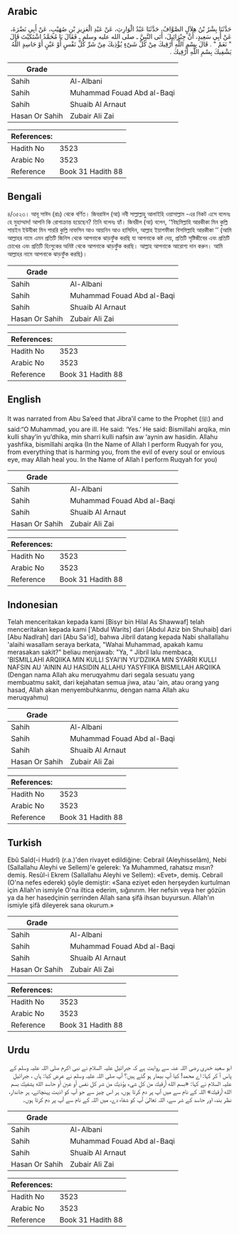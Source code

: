 ## Arabic


<div dir="rtl" lang="ar" style={{fontSize:'larger',backgroundColor:'#f8f9fa',padding:20}}>
حَدَّثَنَا بِشْرُ بْنُ هِلاَلٍ الصَّوَّافُ، حَدَّثَنَا عَبْدُ الْوَارِثِ، عَنْ عَبْدِ الْعَزِيزِ بْنِ صُهَيْبٍ، عَنْ أَبِي نَضْرَةَ، عَنْ أَبِي سَعِيدٍ، أَنَّ جِبْرَائِيلَ، أَتَى النَّبِيَّ ـ صلى الله عليه وسلم ـ فَقَالَ يَا مُحَمَّدُ اشْتَكَيْتَ قَالَ ‏ "‏ نَعَمْ ‏"‏ ‏.‏ قَالَ بِسْمِ اللَّهِ أَرْقِيكَ مِنْ كُلِّ شَىْءٍ يُؤْذِيكَ مِنْ شَرِّ كُلِّ نَفْسٍ أَوْ عَيْنٍ أَوْ حَاسِدٍ اللَّهُ يَشْفِيكَ بِسْمِ اللَّهِ أَرْقِيكَ ‏.‏
</div>
<div style={{backgroundColor:'#f8f9fa',padding:20, marginBottom: 10}}><table> <thead> <tr> <th>Grade</th> <th></th> </tr> </thead> <tbody> <tr><td>Sahih</td><td>Al-Albani</td></tr><tr><td>Sahih</td><td>Muhammad Fouad Abd al-Baqi</td></tr><tr><td>Sahih</td><td>Shuaib Al Arnaut</td></tr><tr><td>Hasan Or Sahih</td><td>Zubair Ali Zai</td></tr></tbody></table><table> <thead> <tr> <th>References:</th> <th></th> </tr> </thead> <tbody><tr><td>Hadith No</td><td>3523</td></tr><tr><td>Arabic No</td><td>3523</td></tr><tr><td>Reference</td><td>Book 31 Hadith 88</td></tr></tbody></table></div>

## Bengali


<div dir="ltr" lang="bn" style={{fontSize:'larger',backgroundColor:'#f8f9fa',padding:20}}>
৪/৩৫২৩। আবূ সাঈদ (রাঃ) থেকে বর্ণিত। জিবরাঈল (আ) নবী সাল্লাল্লাহু আলাইহি ওয়াসাল্লাম -এর নিকট এসে বলেনঃ হে মুহাম্মাদ! আপনি কি রোগাক্রান্ত হয়েছেন? তিনি বলেনঃ হ্যাঁ। জিবরীল (আ) বলেন, ‘‘বিছমিল্লাহি আরকীকা মিন কুল্লি শায়ইন ইউযীকা মিন শাররি কুল্লি নাফসিন আও আয়নিন আও হাসিদিন, আল্লাহ ইয়াশফীকা বিসমিল্লাহি আরকীকা ’’ (আমি আল্লাহর নামে এমন প্রতিটি জিনিস থেকে আপনাকে ঝাড়ফুঁক করছি যা আপনাকে কষ্ট দেয়, প্রতিটি সৃষ্টিজীবের এবং প্রতিটি চোখের এবং প্রতিটি হিংসুকের অনিষ্ট থেকে আপনাকে ঝাড়ফুঁক করছি। আল্লাহ আপনাকে আরোগ্য দান করুন। আমি আল্লাহর নামে আপনাকে ঝাড়ফুঁক করছি)।
</div>
<div style={{backgroundColor:'#f8f9fa',padding:20, marginBottom: 10}}><table> <thead> <tr> <th>Grade</th> <th></th> </tr> </thead> <tbody> <tr><td>Sahih</td><td>Al-Albani</td></tr><tr><td>Sahih</td><td>Muhammad Fouad Abd al-Baqi</td></tr><tr><td>Sahih</td><td>Shuaib Al Arnaut</td></tr><tr><td>Hasan Or Sahih</td><td>Zubair Ali Zai</td></tr></tbody></table><table> <thead> <tr> <th>References:</th> <th></th> </tr> </thead> <tbody><tr><td>Hadith No</td><td>3523</td></tr><tr><td>Arabic No</td><td>3523</td></tr><tr><td>Reference</td><td>Book 31 Hadith 88</td></tr></tbody></table></div>

## English


<div dir="ltr" lang="en" style={{fontSize:'larger',backgroundColor:'#f8f9fa',padding:20}}>
It was narrated from Abu Sa’eed that Jibra’il came to the Prophet (ﷺ) and said:“O Muhammad, you are ill. He said: ‘Yes.’ He said: Bismillahi arqika, min kulli shay’in yu’dhika, min sharri kulli nafsin aw ‘aynin aw hasidin. Allahu yashfika, bismillahi arqika (In the Name of Allah I perform Ruqyah for you, from everything that is harming you, from the evil of every soul or envious eye, may Allah heal you. In the Name of Allah I perform Ruqyah for you)
</div>
<div style={{backgroundColor:'#f8f9fa',padding:20, marginBottom: 10}}><table> <thead> <tr> <th>Grade</th> <th></th> </tr> </thead> <tbody> <tr><td>Sahih</td><td>Al-Albani</td></tr><tr><td>Sahih</td><td>Muhammad Fouad Abd al-Baqi</td></tr><tr><td>Sahih</td><td>Shuaib Al Arnaut</td></tr><tr><td>Hasan Or Sahih</td><td>Zubair Ali Zai</td></tr></tbody></table><table> <thead> <tr> <th>References:</th> <th></th> </tr> </thead> <tbody><tr><td>Hadith No</td><td>3523</td></tr><tr><td>Arabic No</td><td>3523</td></tr><tr><td>Reference</td><td>Book 31 Hadith 88</td></tr></tbody></table></div>

## Indonesian


<div dir="ltr" lang="id" style={{fontSize:'larger',backgroundColor:'#f8f9fa',padding:20}}>
Telah menceritakan kepada kami [Bisyr bin Hilal As Shawwaf] telah menceritakan kepada kami ['Abdul Warits] dari [Abdul Aziz bin Shuhaib] dari [Abu Nadlrah] dari [Abu Sa'id], bahwa Jibril datang kepada Nabi shallallahu 'alaihi wasallam seraya berkata, "Wahai Muhammad, apakah kamu merasakan sakit?" beliau menjawab: "Ya, " Jibril lalu membaca, 'BISMILLAHI ARQIIKA MIN KULLI SYAI'IN YU'DZIIKA MIN SYARRI KULLI NAFSIN AU 'AININ AU HASIDIN ALLAHU YASYFIIKA BISMILLAH ARQIIKA (Dengan nama Allah aku meruqyahmu dari segala sesuatu yang membuatmu sakit, dari kejahatan semua jiwa, atau 'ain, atau orang yang hasad, Allah akan menyembuhkanmu, dengan nama Allah aku meruqyahmu)
</div>
<div style={{backgroundColor:'#f8f9fa',padding:20, marginBottom: 10}}><table> <thead> <tr> <th>Grade</th> <th></th> </tr> </thead> <tbody> <tr><td>Sahih</td><td>Al-Albani</td></tr><tr><td>Sahih</td><td>Muhammad Fouad Abd al-Baqi</td></tr><tr><td>Sahih</td><td>Shuaib Al Arnaut</td></tr><tr><td>Hasan Or Sahih</td><td>Zubair Ali Zai</td></tr></tbody></table><table> <thead> <tr> <th>References:</th> <th></th> </tr> </thead> <tbody><tr><td>Hadith No</td><td>3523</td></tr><tr><td>Arabic No</td><td>3523</td></tr><tr><td>Reference</td><td>Book 31 Hadith 88</td></tr></tbody></table></div>

## Turkish


<div dir="ltr" lang="tr" style={{fontSize:'larger',backgroundColor:'#f8f9fa',padding:20}}>
Ebû Saîd(-i Hudrî) (r.a.)'den rivayet edildiğine: Cebrail (Aleyhisselâm), Nebi (Sallallahu Aleyhi ve Sellem)'e gelerek: Ya Muhammed, rahatsız mısın? demiş. Resûl-i Ekrem (Sallallahu Aleyhi ve Sellem): «Evet», demiş. Cebrail (O'na nefes ederek) şöyle demiştir: «Sana eziyet eden herşeyden kurtulman için Allah'ın ismiyle O'na iltica ederim, sığınırım. Her nefsin veya her gözün ya da her hasedçinin şerrinden Allah sana şifâ ihsan buyursun. Allah'ın ismiyle şifâ dileyerek sana okurum.»
</div>
<div style={{backgroundColor:'#f8f9fa',padding:20, marginBottom: 10}}><table> <thead> <tr> <th>Grade</th> <th></th> </tr> </thead> <tbody> <tr><td>Sahih</td><td>Al-Albani</td></tr><tr><td>Sahih</td><td>Muhammad Fouad Abd al-Baqi</td></tr><tr><td>Sahih</td><td>Shuaib Al Arnaut</td></tr><tr><td>Hasan Or Sahih</td><td>Zubair Ali Zai</td></tr></tbody></table><table> <thead> <tr> <th>References:</th> <th></th> </tr> </thead> <tbody><tr><td>Hadith No</td><td>3523</td></tr><tr><td>Arabic No</td><td>3523</td></tr><tr><td>Reference</td><td>Book 31 Hadith 88</td></tr></tbody></table></div>

## Urdu


<div dir="rtl" lang="ur" style={{fontSize:'larger',backgroundColor:'#f8f9fa',padding:20}}>
ابو سعید خدری رضی اللہ عنہ سے روایت ہے کہ جبرائیل علیہ السلام نے نبی اکرم صلی اللہ علیہ وسلم کے پاس آ کر کہا: اے محمد! کیا آپ بیمار ہو گئے ہیں؟ آپ صلی اللہ علیہ وسلم نے عرض کیا: ہاں ، جبرائیل علیہ السلام نے کہا: «بسم الله أرقيك من كل شيء يؤذيك من شر كل نفس أو عين أو حاسد الله يشفيك بسم الله أرقيك» اللہ کے نام سے میں آپ پر دم کرتا ہوں، ہر اس چیز سے جو آپ کو اذیت پہنچائے، ہر جاندار، نظر بند، اور حاسد کے شر سے، اللہ تعالیٰ آپ کو شفاء دے، میں اللہ کے نام سے آپ پر دم کرتا ہوں۔
</div>
<div style={{backgroundColor:'#f8f9fa',padding:20, marginBottom: 10}}><table> <thead> <tr> <th>Grade</th> <th></th> </tr> </thead> <tbody> <tr><td>Sahih</td><td>Al-Albani</td></tr><tr><td>Sahih</td><td>Muhammad Fouad Abd al-Baqi</td></tr><tr><td>Sahih</td><td>Shuaib Al Arnaut</td></tr><tr><td>Hasan Or Sahih</td><td>Zubair Ali Zai</td></tr></tbody></table><table> <thead> <tr> <th>References:</th> <th></th> </tr> </thead> <tbody><tr><td>Hadith No</td><td>3523</td></tr><tr><td>Arabic No</td><td>3523</td></tr><tr><td>Reference</td><td>Book 31 Hadith 88</td></tr></tbody></table></div>